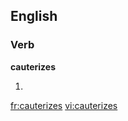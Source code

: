 
==English==

===Verb===
'''cauterizes'''

# {{third-person singular of|[[cauterize]]}}

[[fr:cauterizes]]
[[vi:cauterizes]]